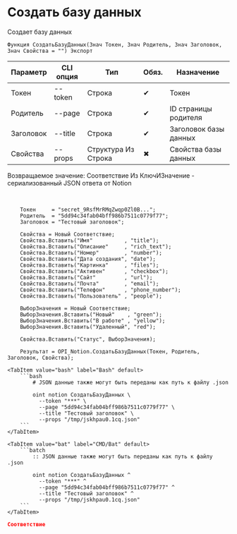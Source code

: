 ﻿---
sidebar_position: 1
description: Создать базу данных и другие функции для работы с Notion в Открытом пакете интеграций - бесплатной open-source библиотеке интеграций для 1С:Предприятие 8, OneScript и CLI
keywords: [1C, 1С, 1С:Предприятие, 1С:Предприятие 8.3, API, Интеграция, Сервисы, Обмен, OneScript, CLI, Notion]
---


# Создать базу данных
 Создает базу данных



`Функция СоздатьБазуДанных(Знач Токен, Знач Родитель, Знач Заголовок, Знач Свойства = "") Экспорт`

  | Параметр | CLI опция | Тип | Обяз. | Назначение |
  |-|-|-|-|-|
  | Токен | --token | Строка | &#x2714; | Токен |
  | Родитель | --page | Строка | &#x2714; | ID страницы родителя |
  | Заголовок | --title | Строка | &#x2714; | Заголовок базы данных |
  | Свойства | --props | Структура Из Строка | &#x2716; | Свойства базы данных |

  
  Возвращаемое значение:   Соответствие Из КлючИЗначение - сериализованный JSON ответа от Notion

<br/>




```bsl title="Пример использования для 1С:Предприятие/OneScript"
    Токен     = "secret_9RsfMrRMqZwqp0Zl0B...";
    Родитель  = "5dd94c34fab04bff986b7511c0779f77";
    Заголовок = "Тестовый заголовок";

    Свойства = Новый Соответствие;
    Свойства.Вставить("Имя"          , "title");
    Свойства.Вставить("Описание"     , "rich_text");
    Свойства.Вставить("Номер"        , "number");
    Свойства.Вставить("Дата создания", "date");
    Свойства.Вставить("Картинка"     , "files");
    Свойства.Вставить("Активен"      , "checkbox");
    Свойства.Вставить("Сайт"         , "url");
    Свойства.Вставить("Почта"        , "email");
    Свойства.Вставить("Телефон"      , "phone_number");
    Свойства.Вставить("Пользователь" , "people");

    ВыборЗначения = Новый Соответствие;
    ВыборЗначения.Вставить("Новый"    , "green");
    ВыборЗначения.Вставить("В работе" , "yellow");
    ВыборЗначения.Вставить("Удаленный", "red");

    Свойства.Вставить("Статус", ВыборЗначения);

    Результат = OPI_Notion.СоздатьБазуДанных(Токен, Родитель, Заголовок, Свойства);
```
    

 <Tabs>
  
    <TabItem value="bash" label="Bash" default>
        ```bash
            # JSON данные также могут быть переданы как путь к файлу .json
            
            oint notion СоздатьБазуДанных \
              --token "***" \
              --page "5dd94c34fab04bff986b7511c0779f77" \
              --title "Тестовый заголовок" \
              --props "/tmp/jskhpau0.1cq.json"
        ```
    </TabItem>
  
    <TabItem value="bat" label="CMD/Bat" default>
        ```batch
            :: JSON данные также могут быть переданы как путь к файлу .json
            
            oint notion СоздатьБазуДанных ^
              --token "***" ^
              --page "5dd94c34fab04bff986b7511c0779f77" ^
              --title "Тестовый заголовок" ^
              --props "/tmp/jskhpau0.1cq.json"
        ```
    </TabItem>
</Tabs>


```json title="Результат"
Соответствие
```
